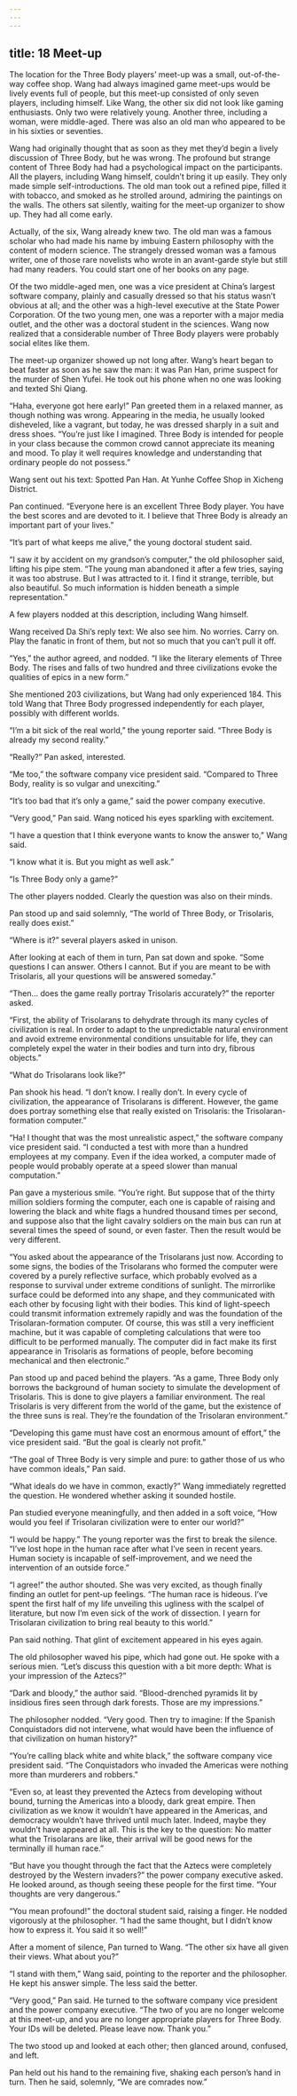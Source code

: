 ```yaml
---
---
---
```

title: 18 Meet-up
---



The location for the Three Body players’ meet-up was a small, out-of-the-way coffee shop. Wang had always imagined game meet-ups would be lively events full of people, but this meet-up consisted of only seven players, including himself. Like Wang, the other six did not look like gaming enthusiasts. Only two were relatively young. Another three, including a woman, were middle-aged. There was also an old man who appeared to be in his sixties or seventies.

Wang had originally thought that as soon as they met they’d begin a lively discussion of Three Body, but he was wrong. The profound but strange content of Three Body had had a psychological impact on the participants. All the players, including Wang himself, couldn’t bring it up easily. They only made simple self-introductions. The old man took out a refined pipe, filled it with tobacco, and smoked as he strolled around, admiring the paintings on the walls. The others sat silently, waiting for the meet-up organizer to show up. They had all come early.

Actually, of the six, Wang already knew two. The old man was a famous scholar who had made his name by imbuing Eastern philosophy with the content of modern science. The strangely dressed woman was a famous writer, one of those rare novelists who wrote in an avant-garde style but still had many readers. You could start one of her books on any page.

Of the two middle-aged men, one was a vice president at China’s largest software company, plainly and casually dressed so that his status wasn’t obvious at all; and the other was a high-level executive at the State Power Corporation. Of the two young men, one was a reporter with a major media outlet, and the other was a doctoral student in the sciences. Wang now realized that a considerable number of Three Body players were probably social elites like them.

The meet-up organizer showed up not long after. Wang’s heart began to beat faster as soon as he saw the man: it was Pan Han, prime suspect for the murder of Shen Yufei. He took out his phone when no one was looking and texted Shi Qiang.

“Haha, everyone got here early!” Pan greeted them in a relaxed manner, as though nothing was wrong. Appearing in the media, he usually looked disheveled, like a vagrant, but today, he was dressed sharply in a suit and dress shoes. “You’re just like I imagined. Three Body is intended for people in your class because the common crowd cannot appreciate its meaning and mood. To play it well requires knowledge and understanding that ordinary people do not possess.”

Wang sent out his text: Spotted Pan Han. At Yunhe Coffee Shop in Xicheng District.

Pan continued. “Everyone here is an excellent Three Body player. You have the best scores and are devoted to it. I believe that Three Body is already an important part of your lives.”

“It’s part of what keeps me alive,” the young doctoral student said.

“I saw it by accident on my grandson’s computer,” the old philosopher said, lifting his pipe stem. “The young man abandoned it after a few tries, saying it was too abstruse. But I was attracted to it. I find it strange, terrible, but also beautiful. So much information is hidden beneath a simple representation.”

A few players nodded at this description, including Wang himself.

Wang received Da Shi’s reply text: We also see him. No worries. Carry on. Play the fanatic in front of them, but not so much that you can’t pull it off.

“Yes,” the author agreed, and nodded. “I like the literary elements of Three Body. The rises and falls of two hundred and three civilizations evoke the qualities of epics in a new form.”

She mentioned 203 civilizations, but Wang had only experienced 184. This told Wang that Three Body progressed independently for each player, possibly with different worlds.

“I’m a bit sick of the real world,” the young reporter said. “Three Body is already my second reality.”

“Really?” Pan asked, interested.

“Me too,” the software company vice president said. “Compared to Three Body, reality is so vulgar and unexciting.”

“It’s too bad that it’s only a game,” said the power company executive.

“Very good,” Pan said. Wang noticed his eyes sparkling with excitement.

“I have a question that I think everyone wants to know the answer to,” Wang said.

“I know what it is. But you might as well ask.”

“Is Three Body only a game?”

The other players nodded. Clearly the question was also on their minds.

Pan stood up and said solemnly, “The world of Three Body, or Trisolaris, really does exist.”

“Where is it?” several players asked in unison.

After looking at each of them in turn, Pan sat down and spoke. “Some questions I can answer. Others I cannot. But if you are meant to be with Trisolaris, all your questions will be answered someday.”

“Then… does the game really portray Trisolaris accurately?” the reporter asked.

“First, the ability of Trisolarans to dehydrate through its many cycles of civilization is real. In order to adapt to the unpredictable natural environment and avoid extreme environmental conditions unsuitable for life, they can completely expel the water in their bodies and turn into dry, fibrous objects.”

“What do Trisolarans look like?”

Pan shook his head. “I don’t know. I really don’t. In every cycle of civilization, the appearance of Trisolarans is different. However, the game does portray something else that really existed on Trisolaris: the Trisolaran-formation computer.”

“Ha! I thought that was the most unrealistic aspect,” the software company vice president said. “I conducted a test with more than a hundred employees at my company. Even if the idea worked, a computer made of people would probably operate at a speed slower than manual computation.”

Pan gave a mysterious smile. “You’re right. But suppose that of the thirty million soldiers forming the computer, each one is capable of raising and lowering the black and white flags a hundred thousand times per second, and suppose also that the light cavalry soldiers on the main bus can run at several times the speed of sound, or even faster. Then the result would be very different.

“You asked about the appearance of the Trisolarans just now. According to some signs, the bodies of the Trisolarans who formed the computer were covered by a purely reflective surface, which probably evolved as a response to survival under extreme conditions of sunlight. The mirrorlike surface could be deformed into any shape, and they communicated with each other by focusing light with their bodies. This kind of light-speech could transmit information extremely rapidly and was the foundation of the Trisolaran-formation computer. Of course, this was still a very inefficient machine, but it was capable of completing calculations that were too difficult to be performed manually. The computer did in fact make its first appearance in Trisolaris as formations of people, before becoming mechanical and then electronic.”

Pan stood up and paced behind the players. “As a game, Three Body only borrows the background of human society to simulate the development of Trisolaris. This is done to give players a familiar environment. The real Trisolaris is very different from the world of the game, but the existence of the three suns is real. They’re the foundation of the Trisolaran environment.”

“Developing this game must have cost an enormous amount of effort,” the vice president said. “But the goal is clearly not profit.”

“The goal of Three Body is very simple and pure: to gather those of us who have common ideals,” Pan said.

“What ideals do we have in common, exactly?” Wang immediately regretted the question. He wondered whether asking it sounded hostile.

Pan studied everyone meaningfully, and then added in a soft voice, “How would you feel if Trisolaran civilization were to enter our world?”

“I would be happy.” The young reporter was the first to break the silence. “I’ve lost hope in the human race after what I’ve seen in recent years. Human society is incapable of self-improvement, and we need the intervention of an outside force.”

“I agree!” the author shouted. She was very excited, as though finally finding an outlet for pent-up feelings. “The human race is hideous. I’ve spent the first half of my life unveiling this ugliness with the scalpel of literature, but now I’m even sick of the work of dissection. I yearn for Trisolaran civilization to bring real beauty to this world.”

Pan said nothing. That glint of excitement appeared in his eyes again.

The old philosopher waved his pipe, which had gone out. He spoke with a serious mien. “Let’s discuss this question with a bit more depth: What is your impression of the Aztecs?”

“Dark and bloody,” the author said. “Blood-drenched pyramids lit by insidious fires seen through dark forests. Those are my impressions.”

The philosopher nodded. “Very good. Then try to imagine: If the Spanish Conquistadors did not intervene, what would have been the influence of that civilization on human history?”

“You’re calling black white and white black,” the software company vice president said. “The Conquistadors who invaded the Americas were nothing more than murderers and robbers.”

“Even so, at least they prevented the Aztecs from developing without bound, turning the Americas into a bloody, dark great empire. Then civilization as we know it wouldn’t have appeared in the Americas, and democracy wouldn’t have thrived until much later. Indeed, maybe they wouldn’t have appeared at all. This is the key to the question: No matter what the Trisolarans are like, their arrival will be good news for the terminally ill human race.”

“But have you thought through the fact that the Aztecs were completely destroyed by the Western invaders?” the power company executive asked. He looked around, as though seeing these people for the first time. “Your thoughts are very dangerous.”

“You mean profound!” the doctoral student said, raising a finger. He nodded vigorously at the philosopher. “I had the same thought, but I didn’t know how to express it. You said it so well!”

After a moment of silence, Pan turned to Wang. “The other six have all given their views. What about you?”

“I stand with them,” Wang said, pointing to the reporter and the philosopher. He kept his answer simple. The less said the better.

“Very good,” Pan said. He turned to the software company vice president and the power company executive. “The two of you are no longer welcome at this meet-up, and you are no longer appropriate players for Three Body. Your IDs will be deleted. Please leave now. Thank you.”

The two stood up and looked at each other; then glanced around, confused, and left.

Pan held out his hand to the remaining five, shaking each person’s hand in turn. Then he said, solemnly, “We are comrades now.”